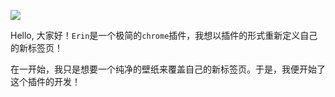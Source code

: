
![](https://lh3.googleusercontent.com/LcAQ86qgz4NsdEhFLWzFZBmz4VPDyGiNRoVpEn3qA6o6iysSUuuztMrSwTJIcjHEyv-3PPGzZnoADm5o4oSIsOTzdw=w128-h128-e365-rj-sc0x00ffffff)

Hello, 大家好！`Erin`是一个极简的`chrome`插件，我想以插件的形式重新定义自己的新标签页！

在一开始，我只是想要一个纯净的壁纸来覆盖自己的新标签页。于是，我便开始了这个插件的开发！